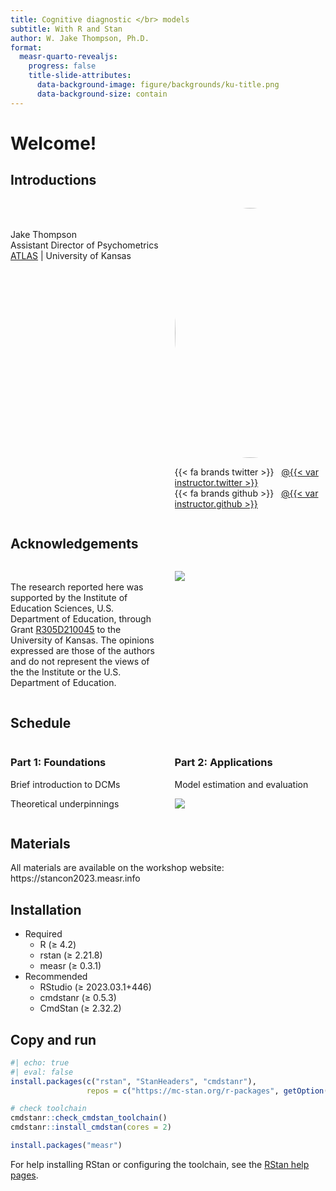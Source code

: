 ```yaml
---
title: Cognitive diagnostic </br> models
subtitle: With R and Stan
author: W. Jake Thompson, Ph.D.
format:
  measr-quarto-revealjs:
    progress: false
    title-slide-attributes: 
      data-background-image: figure/backgrounds/ku-title.png
      data-background-size: contain
---
```


# Welcome! {background-image="figure/backgrounds/section.png" background-size="contain"}

## Introductions {background-image="figure/backgrounds/default.png" background-size="contain"}

:::{.columns}
:::{.column width="50%"}
<br><br>Jake Thompson  
Assistant Director of Psychometrics  
[ATLAS](https://atlas.ku.edu) | University of Kansas
:::

:::{.column width="50%"}
:::{.center}
<img style="border-radius: 50%;" src="figure/images/thompson-2022-07.jpg" width="400px"/>

:::{.small}
{{< fa brands twitter >}} &nbsp; [@{{< var instructor.twitter >}}](https://www.twitter.com/{{< var instructor.twitter >}})  
{{< fa brands github >}} &nbsp; [@{{< var instructor.github >}}](https://www.gitub.com/{{< var instructor.github >}})
:::
:::
:::
:::

## Acknowledgements {background-image="figure/backgrounds/default.png" background-size="contain"}

:::{.columns}
:::{.column width="50%"}
:::{.small}
<br>The research reported here was supported by the Institute of Education Sciences, U.S. Department of Education, through Grant [R305D210045](https://ies.ed.gov/funding/grantsearch/details.asp?ID=4546) to the University of Kansas. The opinions expressed are those of the authors and do not represent the views of the the Institute or the U.S. Department of Education.
:::
:::

:::{.column width="50%"}
:::{.center}
![](figure/images/ies.jpg){fig-alt="Logo for the Institute of Education Sciences"}
:::
:::
:::

## Schedule {background-image="figure/backgrounds/default.png" background-size="contain"}

:::{.columns}

:::{.column .center width="50%"}
### Part 1: Foundations

Brief introduction to DCMs

Theoretical underpinnings


:::

:::{.column .center .fragment width="50%"}
### Part 2: Applications

Model estimation and evaluation

![](figure/images/combined-logos.png){fig-align="center"}
:::
:::

## Materials {background-image="figure/backgrounds/default.png" background-size="contain"}

All materials are available on the workshop website: https://stancon2023.measr.info

## Installation {background-image="figure/backgrounds/default.png" background-size="contain"}

* Required
  * R (≥ 4.2)
  * rstan (≥ 2.21.8)
  * measr (≥ 0.3.1)

* Recommended
  * RStudio (≥ 2023.03.1+446)
  * cmdstanr (≥ 0.5.3)
  * CmdStan (≥ 2.32.2)

## Copy and run {background-image="figure/backgrounds/default.png" background-size="contain"}

```r
#| echo: true
#| eval: false
install.packages(c("rstan", "StanHeaders", "cmdstanr"),
                 repos = c("https://mc-stan.org/r-packages", getOption("repos")))

# check toolchain
cmdstanr::check_cmdstan_toolchain()
cmdstanr::install_cmdstan(cores = 2)

install.packages("measr")
```

For help installing RStan or configuring the toolchain, see the [RStan help pages](https://github.com/stan-dev/rstan/wiki/RStan-Getting-Started).
